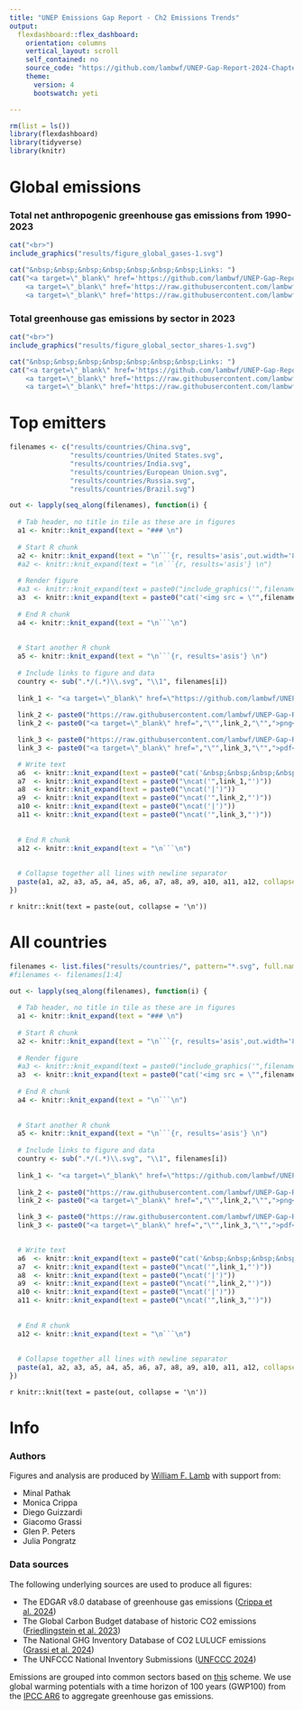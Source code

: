 ```yaml
---
title: "UNEP Emissions Gap Report - Ch2 Emissions Trends"
output: 
  flexdashboard::flex_dashboard:
    orientation: columns
    vertical_layout: scroll
    self_contained: no
    source_code: "https://github.com/lambwf/UNEP-Gap-Report-2024-Chapter-2"
    theme:
      version: 4
      bootswatch: yeti

---
```


<style type="text/css">

body {
	width: 940px;
	margin: auto;
}

html {
  font-size: 14px;
}

.chart-title {  /* chart_title  */
  font-size: 16px;

.figure-title {  /* figure_title  */
  color: red;
  font-size: 20px;

img {
    max-width: 100%;
    max-height: 100%;
}

</style>



```r

rm(list = ls())
library(flexdashboard)
library(tidyverse)
library(knitr)

```


Global emissions
=====================================  

### Total net anthropogenic greenhouse gas emissions from 1990-2023

```r
cat("<br>")
include_graphics("results/figure_global_gases-1.svg")

```
```r

cat("&nbsp;&nbsp;&nbsp;&nbsp;&nbsp;&nbsp;&nbsp;Links: ")
cat("<a target=\"_blank\" href='https://github.com/lambwf/UNEP-Gap-Report-2024-Chapter-2/raw/main/results/UNEP-Gap-Report-2024-Chapter-2-Data-Global.xlsx'>data</a>|
    <a target=\"_blank\" href='https://raw.githubusercontent.com/lambwf/UNEP-Gap-Report-2024-Chapter-2/main/results/figure_global_gases-1.png'>png</a>|
    <a target=\"_blank\" href='https://raw.githubusercontent.com/lambwf/UNEP-Gap-Report-2024-Chapter-2/main/results/figure_global_gases-1.pdf'>pdf</a>")
```



### Total greenhouse gas emissions by sector in 2023

```r
cat("<br>")
include_graphics("results/figure_global_sector_shares-1.svg")

```
```r

cat("&nbsp;&nbsp;&nbsp;&nbsp;&nbsp;&nbsp;&nbsp;Links: ")
cat("<a target=\"_blank\" href='https://github.com/lambwf/UNEP-Gap-Report-2024-Chapter-2/raw/main/results/UNEP-Gap-Report-2024-Chapter-2-Data-Global.xlsx'>data</a>|
    <a target=\"_blank\" href='https://raw.githubusercontent.com/lambwf/UNEP-Gap-Report-2024-Chapter-2/main/results/figure_global_sector_shares-1.png'>png</a>|
    <a target=\"_blank\" href='https://raw.githubusercontent.com/lambwf/UNEP-Gap-Report-2024-Chapter-2/main/results/figure_global_sector_shares-1.pdf'>pdf</a>")

```

Top emitters
=====================================  


```r

filenames <- c("results/countries/China.svg",
               "results/countries/United States.svg",
               "results/countries/India.svg",
               "results/countries/European Union.svg",
               "results/countries/Russia.svg",
               "results/countries/Brazil.svg")

out <- lapply(seq_along(filenames), function(i) {
  
  # Tab header, no title in tile as these are in figures
  a1 <- knitr::knit_expand(text = "### \n")
  
  # Start R chunk
  a2 <- knitr::knit_expand(text = "\n```{r, results='asis',out.width='80%',fig.align = 'center'} \n")
  #a2 <- knitr::knit_expand(text = "\n```{r, results='asis'} \n")
  
  # Render figure
  #a3 <- knitr::knit_expand(text = paste0("include_graphics('",filenames[i],"')"))
  a3  <- knitr::knit_expand(text = paste0("cat('<img src = \"",filenames[i],"\" alt=\"img\"/>')"))
  
  # End R chunk
  a4 <- knitr::knit_expand(text = "\n```\n")
  
  
  # Start another R chunk
  a5 <- knitr::knit_expand(text = "\n```{r, results='asis'} \n")
  
  # Include links to figure and data
  country <- sub(".*/(.*)\\.svg", "\\1", filenames[i])
  
  link_1 <- "<a target=\"_blank\" href=\"https://github.com/lambwf/UNEP-Gap-Report-2024-Chapter-2/raw/main/results/UNEP-Gap-Report-2024-Chapter-2-Data-Countries.xlsx\">data</a>"
  
  link_2 <- paste0("https://raw.githubusercontent.com/lambwf/UNEP-Gap-Report-2024-Chapter-2/main/results/countries/",country,".png")
  link_2 <- paste0("<a target=\"_blank\" href=","\"",link_2,"\"",">png</a>")

  link_3 <- paste0("https://raw.githubusercontent.com/lambwf/UNEP-Gap-Report-2024-Chapter-2/main/results/countries/",country,".pdf")
  link_3 <- paste0("<a target=\"_blank\" href=","\"",link_3,"\"",">pdf</a>")

  # Write text
  a6  <- knitr::knit_expand(text = paste0("cat('&nbsp;&nbsp;&nbsp;&nbsp;&nbsp;&nbsp;&nbsp;','",country,": ')"))
  a7  <- knitr::knit_expand(text = paste0("\ncat('",link_1,"')"))
  a8  <- knitr::knit_expand(text = paste0("\ncat('|')"))
  a9  <- knitr::knit_expand(text = paste0("\ncat('",link_2,"')"))
  a10 <- knitr::knit_expand(text = paste0("\ncat('|')"))
  a11 <- knitr::knit_expand(text = paste0("\ncat('",link_3,"')"))
  
  
  # End R chunk
  a12 <- knitr::knit_expand(text = "\n```\n")
  
  
  # Collapse together all lines with newline separator
  paste(a1, a2, a3, a5, a4, a5, a6, a7, a8, a9, a10, a11, a12, collapse = '\n') 
})


```

`r knitr::knit(text = paste(out, collapse = '\n'))`



All countries
=====================================  


```r

filenames <- list.files("results/countries/", pattern="*.svg", full.names=TRUE)
#filenames <- filenames[1:4]

out <- lapply(seq_along(filenames), function(i) {
  
  # Tab header, no title in tile as these are in figures
  a1 <- knitr::knit_expand(text = "### \n")
  
  # Start R chunk
  a2 <- knitr::knit_expand(text = "\n```{r, results='asis',out.width='80%',fig.align = 'center'} \n")
  
  # Render figure
  #a3 <- knitr::knit_expand(text = paste0("include_graphics('",filenames[i],"')"))
  a3  <- knitr::knit_expand(text = paste0("cat('<img src = \"",filenames[i],"\" alt=\"img\"/>' )"))
  
  # End R chunk
  a4 <- knitr::knit_expand(text = "\n```\n")
  
  
  # Start another R chunk
  a5 <- knitr::knit_expand(text = "\n```{r, results='asis'} \n")
  
  # Include links to figure and data
  country <- sub(".*/(.*)\\.svg", "\\1", filenames[i])
  
  link_1 <- "<a target=\"_blank\" href=\"https://github.com/lambwf/UNEP-Gap-Report-2024-Chapter-2/raw/main/results/UNEP-Gap-Report-2024-Chapter-2-Data-Countries.xlsx\">data</a>"
  
  link_2 <- paste0("https://raw.githubusercontent.com/lambwf/UNEP-Gap-Report-2024-Chapter-2/main/results/countries/",country,".png")
  link_2 <- paste0("<a target=\"_blank\" href=","\"",link_2,"\"",">png</a>")

  link_3 <- paste0("https://raw.githubusercontent.com/lambwf/UNEP-Gap-Report-2024-Chapter-2/main/results/countries/",country,".pdf")
  link_3 <- paste0("<a target=\"_blank\" href=","\"",link_3,"\"",">pdf</a>")

  
  # Write text
  a6  <- knitr::knit_expand(text = paste0("cat('&nbsp;&nbsp;&nbsp;&nbsp;&nbsp;&nbsp;&nbsp;','",country,": ')"))
  a7  <- knitr::knit_expand(text = paste0("\ncat('",link_1,"')"))
  a8  <- knitr::knit_expand(text = paste0("\ncat('|')"))
  a9  <- knitr::knit_expand(text = paste0("\ncat('",link_2,"')"))
  a10 <- knitr::knit_expand(text = paste0("\ncat('|')"))
  a11 <- knitr::knit_expand(text = paste0("\ncat('",link_3,"')"))
  
  
  # End R chunk
  a12 <- knitr::knit_expand(text = "\n```\n")
  
  
  # Collapse together all lines with newline separator
  paste(a1, a2, a3, a5, a4, a5, a6, a7, a8, a9, a10, a11, a12, collapse = '\n') 
})


```

`r knitr::knit(text = paste(out, collapse = '\n'))`


Info
=====================================


### Authors

Figures and analysis are produced by <a href="https://www.mcc-berlin.net/en/about/team/lamb-william.html">William F. Lamb</a> with support from:

* Minal Pathak
* Monica Crippa
* Diego Guizzardi
* Giacomo Grassi
* Glen P. Peters
* Julia Pongratz


### Data sources

The following underlying sources are used to produce all figures:

* The EDGAR v8.0 database of greenhouse gas emissions (<a href="https://edgar.jrc.ec.europa.eu/dataset_ghg80">Crippa et al. 2024</a>)
* The Global Carbon Budget database of historic CO2 emissions (<a href="https://globalcarbonbudget.org/carbonbudget2023/">Friedlingstein et al. 2023</a>)
* The National GHG Inventory Database of CO2 LULUCF emissions (<a href="https://zenodo.org/records/7190601">Grassi et al. 2024</a>)
* The UNFCCC National Inventory Submissions (<a href="https://unfccc.int/ghg-inventories-annex-i-parties/2023">UNFCCC 2024</a>)

Emissions are grouped into common sectors based on <a href="https://github.com/lambwf/UNEP-Gap-Report-2024-Chapter-2/raw/main/sources/cc_sectors.xlsx">this</a> scheme. We use global warming potentials with a time horizon of 100 years (GWP100) from the <a href="https://github.com/openclimatedata/globalwarmingpotentials">IPCC AR6</a> to aggregate greenhouse gas emissions.


